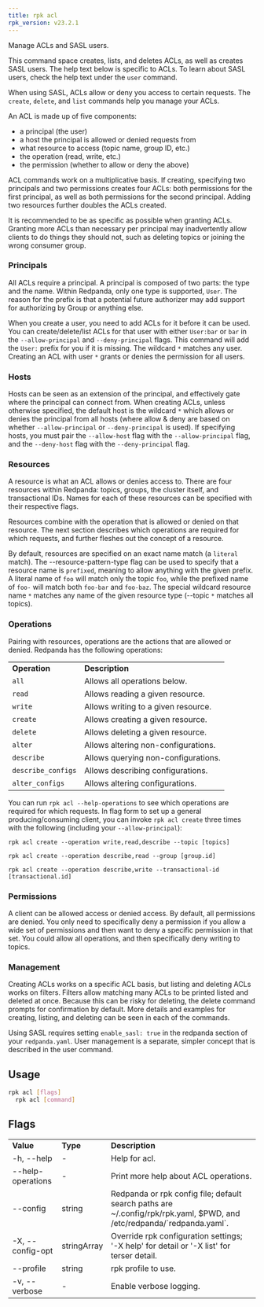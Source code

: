 ```yaml
---
title: rpk acl
rpk_version: v23.2.1
---
```


<head>
  <meta name="title" content="rpk acl | Redpanda Docs" />
  <meta name="description" content="rpk acl" />
  <link rel="canonical" href="https://docs.redpanda.com/docs/reference/rpk/rpk-acl/" />
</head>

Manage ACLs and SASL users.

This command space creates, lists, and deletes ACLs, as well as creates SASL
users. The help text below is specific to ACLs. To learn about SASL users,
check the help text under the `user` command.

When using SASL, ACLs allow or deny you access to certain requests. The
`create`, `delete`, and `list` commands help you manage your ACLs.

An ACL is made up of five components:

- a principal (the user)
- a host the principal is allowed or denied requests from
- what resource to access (topic name, group ID, etc.)
- the operation (read, write, etc.)
- the permission (whether to allow or deny the above)

ACL commands work on a multiplicative basis. If creating, specifying two
principals and two permissions creates four ACLs: both permissions for the
first principal, as well as both permissions for the second principal. Adding
two resources further doubles the ACLs created.

It is recommended to be as specific as possible when granting ACLs. Granting
more ACLs than necessary per principal may inadvertently allow clients to do
things they should not, such as deleting topics or joining the wrong consumer
group.

### Principals

All ACLs require a principal. A principal is composed of two parts: the type
and the name. Within Redpanda, only one type is supported, `User`. The reason
for the prefix is that a potential future authorizer may add support for
authorizing by Group or anything else.

When you create a user, you need to add ACLs for it before it can be used. You
can create/delete/list ACLs for that user with either `User:bar` or `bar`
in the `--allow-principal` and `--deny-principal` flags. This command will add the
`User:` prefix for you if it is missing. The wildcard `*` matches any user.
Creating an ACL with user `*` grants or denies the permission for all users.

### Hosts

Hosts can be seen as an extension of the principal, and effectively gate where
the principal can connect from. When creating ACLs, unless otherwise specified,
the default host is the wildcard `*` which allows or denies the principal from
all hosts (where allow & deny are based on whether `--allow-principal` or
`--deny-principal` is used). If specifying hosts, you must pair the `--allow-host`
flag with the `--allow-principal` flag, and the `--deny-host` flag with the
`--deny-principal` flag.

### Resources

A resource is what an ACL allows or denies access to. There are four resources
within Redpanda: topics, groups, the cluster itself, and transactional IDs.
Names for each of these resources can be specified with their respective flags.

Resources combine with the operation that is allowed or denied on that
resource. The next section describes which operations are required for which
requests, and further fleshes out the concept of a resource.

By default, resources are specified on an exact name match (a `literal` match).
The --resource-pattern-type flag can be used to specify that a resource name is
`prefixed`, meaning to allow anything with the given prefix. A literal name of
`foo` will match only the topic `foo`, while the prefixed name of `foo-` will
match both `foo-bar` and `foo-baz`. The special wildcard resource name `*`
matches any name of the given resource type (--topic `*` matches all topics).

### Operations

Pairing with resources, operations are the actions that are allowed or denied.
Redpanda has the following operations:

<table>
  <tbody>
    <tr>
      <td>
        <strong>Operation</strong>
      </td>
      <td>
        <strong>Description</strong>
      </td>
    </tr>
    <tr>
      <td>
        <code>all</code>
      </td>
      <td>Allows all operations below.</td>
    </tr>
    <tr>
      <td>
        <code>read</code>
      </td>
      <td>Allows reading a given resource.</td>
    </tr>
    <tr>
      <td>
        <code>write</code>
      </td>
      <td>Allows writing to a given resource.</td>
    </tr>
    <tr>
      <td>
        <code>create</code>
      </td>
      <td>Allows creating a given resource.</td>
    </tr>
    <tr>
      <td>
        <code>delete</code>
      </td>
      <td>Allows deleting a given resource.</td>
    </tr>
    <tr>
      <td>
        <code>alter</code>
      </td>
      <td>Allows altering non-configurations.</td>
    </tr>
    <tr>
      <td>
        <code>describe</code>
      </td>
      <td>Allows querying non-configurations.</td>
    </tr>
    <tr>
      <td>
        <code>describe_configs</code>
      </td>
      <td>Allows describing configurations.</td>
    </tr>
    <tr>
      <td>
        <code>alter_configs</code>
      </td>
      <td>Allows altering configurations.</td>
    </tr>
  </tbody>
</table>

You can run `rpk acl --help-operations` to see which operations are required for which
requests. In flag form to set up a general producing/consuming client, you can
invoke `rpk acl create` three times with the following (including your
`--allow-principal`):

`rpk acl create --operation write,read,describe --topic [topics] `

`rpk acl create --operation describe,read --group [group.id]`

`rpk acl create --operation describe,write --transactional-id [transactional.id]`

### Permissions

A client can be allowed access or denied access. By default, all permissions
are denied. You only need to specifically deny a permission if you allow a wide
set of permissions and then want to deny a specific permission in that set.
You could allow all operations, and then specifically deny writing to topics.

### Management

Creating ACLs works on a specific ACL basis, but listing and deleting ACLs
works on filters. Filters allow matching many ACLs to be printed listed and
deleted at once. Because this can be risky for deleting, the delete command
prompts for confirmation by default. More details and examples for creating,
listing, and deleting can be seen in each of the commands.

Using SASL requires setting `enable_sasl: true` in the redpanda section of your
`redpanda.yaml`. User management is a separate, simpler concept that is
described in the user command.

## Usage

```bash
rpk acl [flags]
  rpk acl [command]
```

## Flags

<table>
  <tbody>
    <tr>
      <td>
        <strong>Value</strong>
      </td>
      <td>
        <strong>Type</strong>
      </td>
      <td>
        <strong>Description</strong>
      </td>
    </tr>
    <tr>
      <td>-h, --help</td>
      <td>-</td>
      <td>Help for acl.</td>
    </tr>
    <tr>
      <td>--help-operations</td>
      <td>-</td>
      <td>Print more help about ACL operations.</td>
    </tr>
    <tr>
      <td>--config</td>
      <td>string</td>
      <td>
        Redpanda or rpk config file; default search paths are
        ~/.config/rpk/rpk.yaml, $PWD, and /etc/redpanda/`redpanda.yaml`.
      </td>
    </tr>
    <tr>
      <td>-X, --config-opt</td>
      <td>stringArray</td>
      <td>
        Override rpk configuration settings; '-X help' for detail or '-X list'
        for terser detail.
      </td>
    </tr>
    <tr>
      <td>--profile</td>
      <td>string</td>
      <td>rpk profile to use.</td>
    </tr>
    <tr>
      <td>-v, --verbose</td>
      <td>-</td>
      <td>Enable verbose logging.</td>
    </tr>
  </tbody>
</table>
